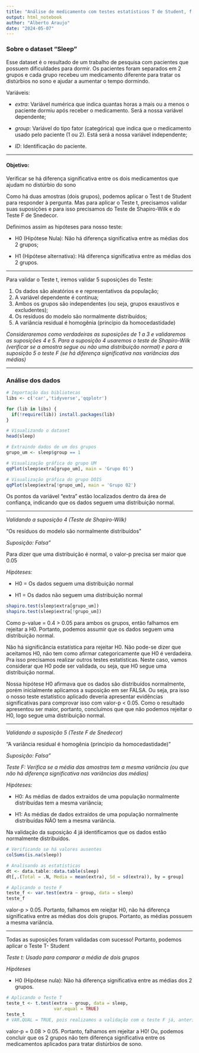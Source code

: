 ```yaml
---
title: "Análise de medicamento com testes estatísticos T de Student, f de Snedecor e Shapiro-Wilk"
output: html_notebook
author: "Alberto Araujo"
date: "2024-05-07"
---
```


### Sobre o dataset "Sleep"

Esse dataset é o resultado de um trabalho de pesquisa com pacientes que possuem dificuldades para dormir. Os pacientes foram separados em 2 grupos e cada grupo recebeu um medicamento diferente para tratar os distúrbios no sono e ajudar a aumentar o tempo dormindo.

Variáveis:

-   *extra*: Variável numérica que indica quantas horas a mais ou a menos o paciente dormiu após receber o medicamento. Será a nossa variável dependente;

-   *group*: Variável do tipo fator (categórica) que indica que o medicamento usado pelo paciente (1 ou 2). Está será a nossa variável independente;

-   *ID*: Identificação do paciente.

------------------------------------------------------------------------

#### Objetivo:

Verificar se há diferença significativa entre os dois medicamentos que ajudam no distúrbio do sono

Como há duas amostras (dois grupos), podemos aplicar o Test t de Student para responder à pergunta. Mas para aplicar o Teste t, precisamos validar suas suposições e para isso precisamos do Teste de Shapiro-Wilk e do Teste F de Snedecor.

Definimos assim as hipóteses para nosso teste:

-   H0 (Hipótese Nula): Não há diferença significativa entre as médias dos 2 grupos;

-   H1 (Hipótese alternativa): Há diferença significativa entre as médias dos 2 grupos.

------------------------------------------------------------------------

Para validar o Teste t, iremos validar 5 suposições do Teste:

1.  Os dados são aleatórios e e representativos da população;
2.  A variável dependente é contínua;
3.  Ambos os grupos são independentes (ou seja, grupos exaustivos e excludentes);
4.  Os resíduos do modelo são normalmente distribuídos;
5.  A variância residual é homogênia (princípio da homocedastidade)

*Consideraremos como verdadeiras as suposições de 1 a 3 e validaremos as suposições 4 e 5. Para a suposição 4 usaremos o teste de Shapiro-Wilk (verificar se a amostra segue ou não uma distribuição normal) e para a suposição 5 o teste F (se há diferença significativa nas variâncias das médias)*

------------------------------------------------------------------------

### Análise dos dados

```r
# Importação das bibliotecas
libs <- c('car','tidyverse','qqplotr')

for (lib in libs) {
  if(!require(lib)) install.packages(lib)
}
```

```r
# Visualizando o dataset 
head(sleep)
```

```r
# Extraindo dados de um dos grupos
grupo_um <- sleep$group == 1
```

```r
# Visualização gráfica do grupo UM
qqPlot(sleep$extra[grupo_um], main = 'Grupo 01')
```

```r
# Visualização gráfica do grupo DOIS
qqPlot(sleep$extra[!grupo_um], main = 'Grupo 02')
```

Os pontos da variável "extra" estão localizados dentro da área de confiança, indicando que os dados seguem uma distribuição normal.

------------------------------------------------------------------------

*Validando a suposição 4 (Teste de Shapiro-Wilk)*

"Os resíduos do modelo são normalmente distribuídos"

*Suposição: Falsa"*

Para dizer que uma distribuição é normal, o valor-p precisa ser maior que 0.05

*Hipóteses:*

-   H0 = Os dados seguem uma distribuição normal

-   H1 = Os dados não seguem uma distribuição normal

```r
shapiro.test(sleep$extra[grupo_um])
shapiro.test(sleep$extra[!grupo_um])
```

Como p-value = 0.4 \> 0.05 para ambos os grupos, então falhamos em rejeitar a H0. Portanto, podemos assumir que os dados seguem uma distribuição normal.

Não há significância estatística para rejeitar H0. Não pode-se dizer que aceitamos H0, não tem como afirmar categoricamente que H0 é verdadeira. Pra isso precisamos realizar outros testes estatísticas. Neste caso, vamos considerar que H0 pode ser validada, ou seja, que H0 segue uma distribuição normal.

Nossa hipótese H0 afirmava que os dados são distribuídos normalmente, porém inicialmente aplicamos a suposição em ser FALSA. Ou seja, pra isso o nosso teste estatístico aplicado deveria apresentar evidências significativas para comprovar isso com valor-p \< 0.05. Como o resultado apresentou ser maior, portanto, concluímos que que não podemos rejeitar o H0, logo segue uma distribuição normal.

------------------------------------------------------------------------

*Validando a suposição 5 (Teste F de Snedecor)*

"A variância residual é homogênia (princípio da homocedastidade)"

*Suposição: Falsa"*

*Teste F: Verifica se a média das amostras tem a mesma variância (ou que não há diferença significativa nas variâncias das médias)*

*Hipóteses:*

-   H0: As médias de dados extraídos de uma população normalmente distribuídas tem a mesma variância;

-   H1: As médias de dados extraídos de uma população normalmente distribuídas NÃO tem a mesma variância.

Na validação da suposição 4 já identificamos que os dados estão normalmente distribuídos.

```r
# Verificando se há valores ausentes
colSums(is.na(sleep))
```

```r
# Analisando as estatísticas
dt <- data.table::data.table(sleep)
dt[,.(Total = .N, Media = mean(extra), Sd = sd(extra)), by = group]
```

```r
# Aplicando o teste F
teste_f <- var.test(extra ~ group, data = sleep)
teste_f
```

valor-p \> 0.05. Portanto, falhamos em reiejtar H0, não há diferença significativa entre as médias dos dois grupos. Portanto, as médias possuem a mesma variância.

------------------------------------------------------------------------

Todas as suposições foram validadas com sucesso! Portanto, podemos aplicar o Teste T- Student

*Teste t: Usado para comparar a média de dois grupos*

*Hipóteses*

-   H0 (Hipótese nula): Não há diferença significativa entre as médias dos 2 grupos.

```r
# Aplicando o Teste T
teste_t <- t.test(extra ~ group, data = sleep, 
                  var.equal = TRUE) 
teste_t
# VAR.QUAL = TRUE, pois realizamos a validação com o teste F já, anteriormente.
```

valor-p = 0.08 \> 0.05. Portanto, falhamos em rejeitar a H0! Ou, podemos concluir que os 2 grupos não tem diferença significativa entre os medicamentos aplicados para tratar distúrbios de sono.
